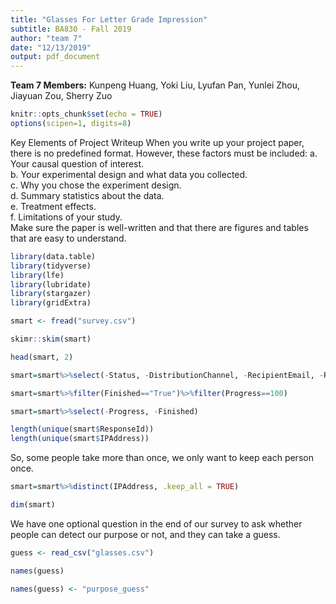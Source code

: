 ```yaml
---
title: "Glasses For Letter Grade Impression"
subtitle: BA830 - Fall 2019
author: "team 7"
date: "12/13/2019"
output: pdf_document
---
```


**Team 7 Members:** Kunpeng Huang, Yoki Liu, Lyufan Pan, Yunlei Zhou, Jiayuan Zou, Sherry Zuo

```r
knitr::opts_chunk$set(echo = TRUE)
options(scipen=1, digits=8)
```

Key Elements of Project Writeup
When you write up your project paper, there is no predefined format. However, these factors must be included:
a. Your causal question of interest.  
b. Your experimental design and what data you collected.  
c. Why you chose the experiment design.  
d. Summary statistics about the data.  
e. Treatment effects.  
f. Limitations of your study.  
Make sure the paper is well-written and that there are figures and tables that are easy to understand.

```r
library(data.table)
library(tidyverse)
library(lfe)
library(lubridate)
library(stargazer)
library(gridExtra)
```
```r
smart <- fread("survey.csv")
```
```r
skimr::skim(smart)
```
```r
head(smart, 2)
```
```r
smart=smart%>%select(-Status, -DistributionChannel, -RecipientEmail, -RecipientFirstName, -RecipientLastName, -ExternalReference, -UserLanguage)
```
```r
smart=smart%>%filter(Finished=="True")%>%filter(Progress==100)
```
```r
smart=smart%>%select(-Progress, -Finished)
```
```r
length(unique(smart$ResponseId))
length(unique(smart$IPAddress))
```
So, some people take more than once, we only want to keep each person once.
```r
smart=smart%>%distinct(IPAddress, .keep_all = TRUE)
```
```r
dim(smart)
```



We have one optional question in the end of our survey to ask whether people can detect our purpose or not, and they can take a guess. 
```r
guess <- read_csv("glasses.csv")
```
```r
names(guess)
```
```r
names(guess) <- "purpose_guess"
```


